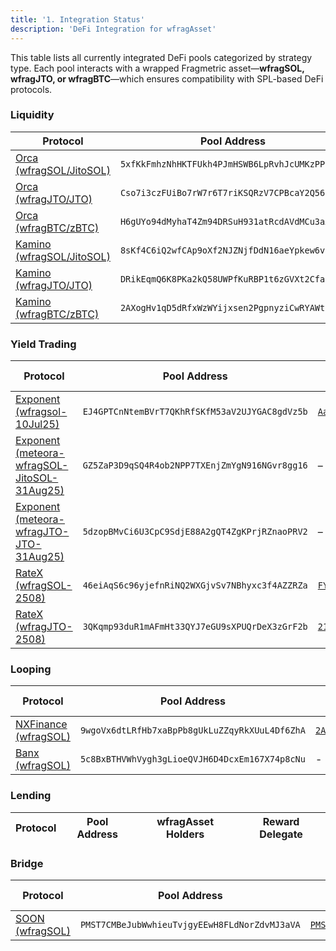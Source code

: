 ```yaml
---
title: '1. Integration Status'
description: 'DeFi Integration for wfragAsset'
---
```


This table lists all currently integrated DeFi pools categorized by strategy type. Each pool interacts with a wrapped Fragmetric asset—**wfragSOL, wfragJTO, or wfragBTC**—which ensures compatibility with SPL-based DeFi protocols.

### Liquidity
| Protocol                                                                                                       | Pool Address                                   | wfragAsset Holders                                                                                                                 | Reward Delegate                                |
|----------------------------------------------------------------------------------------------------------------|------------------------------------------------|------------------------------------------------------------------------------------------------------------------------------------|------------------------------------------------|
| [Orca (wfragSOL/JitoSOL)](https://www.orca.so/pools/5xfKkFmhzNhHKTFUkh4PJmHSWB6LpRvhJcUMKzPP6md2)              | `5xfKkFmhzNhHKTFUkh4PJmHSWB6LpRvhJcUMKzPP6md2` | [`WSDrhqnxHJSfpcy9x27QWu1wFKPgJ3UH9VKfNYBGdhC`](https://explorer.solana.com/address/WSDrhqnxHJSfpcy9x27QWu1wFKPgJ3UH9VKfNYBGdhC)   | `79AHDsvEiM4MNrv8GPysgiGPj1ZPmxviF3dw29akYC84` |
| [Orca (wfragJTO/JTO)](https://www.orca.so/pools/Cso7i3czFUiBo7rW7r6T7riKSQRzV7CPBcaY2Q56eVSY)                  | `Cso7i3czFUiBo7rW7r6T7riKSQRzV7CPBcaY2Q56eVSY` | [`WJ4FQqkYX78XUCsAJEC43Km5bhqwNqbzTBvAfskMu51`](https://explorer.solana.com/address/WJ4FQqkYX78XUCsAJEC43Km5bhqwNqbzTBvAfskMu51)   | `79AHDsvEiM4MNrv8GPysgiGPj1ZPmxviF3dw29akYC84` |
| [Orca (wfragBTC/zBTC)](https://www.orca.so/pools/H6gUYo94dMyhaT4Zm94DRSuH931atRcdAVdMCu3aAwze)                 | `H6gUYo94dMyhaT4Zm94DRSuH931atRcdAVdMCu3aAwze` | [`BqDyUSu9kTpKKuY8yGqdkSdnrBpEf1v1UjZ4hJpuyajg`](https://explorer.solana.com/address/BqDyUSu9kTpKKuY8yGqdkSdnrBpEf1v1UjZ4hJpuyajg) | `79AHDsvEiM4MNrv8GPysgiGPj1ZPmxviF3dw29akYC84` |
| [Kamino (wfragSOL/JitoSOL)](https://app.kamino.finance/liquidity/8sKf4C6iQ2wfCAp9oXf2NJZNjfDdN16aeYpkew6vsfbi) | `8sKf4C6iQ2wfCAp9oXf2NJZNjfDdN16aeYpkew6vsfbi` | -                                                                                                                                  | –                                              |
| [Kamino (wfragJTO/JTO)](https://app.kamino.finance/liquidity/DRikEqmQ6K8PKa2kQ58UWPfKuRBP1t6zGVXt2CfaEq2M)     | `DRikEqmQ6K8PKa2kQ58UWPfKuRBP1t6zGVXt2CfaEq2M` | –                                                                                                                                  | –                                              |
| [Kamino (wfragBTC/zBTC)](https://app.kamino.finance/liquidity/2AXogHv1qD5dRfxWzWYijxsen2PgpnyziCwRYAWtBLv8)    | `2AXogHv1qD5dRfxWzWYijxsen2PgpnyziCwRYAWtBLv8` | –                                                                                                                                  | –                                              |

### Yield Trading
| Protocol                                                                                                               | Pool Address                                   | wfragAsset Holders                                                                                                                 | Reward Delegate |
|------------------------------------------------------------------------------------------------------------------------|------------------------------------------------|------------------------------------------------------------------------------------------------------------------------------------|-----------------|
| [Exponent (wfragsol-10Jul25)](https://www.exponent.finance/liquidity/fragsol-10Jul25)                                  | `EJ4GPTCnNtemBVrT7QKhRfSKfM53aV2UJYGAC8gdVz5b` | [`Aast2jB47UTXmeKLRTMQyxQo3agFF9uH5rzkDtBHdW7w`](https://explorer.solana.com/address/Aast2jB47UTXmeKLRTMQyxQo3agFF9uH5rzkDtBHdW7w) | –               |
| [Exponent (meteora-wfragSOL-JitoSOL-31Aug25)](https://www.exponent.finance/liquidity/meteora-wfragSOL-JitoSOL-31Aug25) | `GZ5ZaP3D9qSQ4R4ob2NPP7TXEnjZmYgN916NGvr8gg16` | –                                                                                                                                  | –               |
| [Exponent (meteora-wfragJTO-JTO-31Aug25)](https://www.exponent.finance/liquidity/meteora-wfragJTO-JTO-31Aug25)         | `5dzopBMvCi6U3CpC9SdjE88A2gQT4ZgKPrjRZnaoPRV2` | –                                                                                                                                  | –               |
| [RateX (wfragSOL-2508)](https://app.rate-x.io/points?symbol=fragSOL-2508)                                              | `46eiAqS6c96yjefnRiNQ2WXGjvSv7NBhyxc3f4AZZRZa` | [`FYcxY6HqojuNHhKKV4LEq6VzGBYfxnpLsw7Zt6CdZHwT`](https://explorer.solana.com/address/FYcxY6HqojuNHhKKV4LEq6VzGBYfxnpLsw7Zt6CdZHwT) | –               |
| [RateX (wfragJTO-2508)](https://app.rate-x.io/points?symbol=fragJTO-2508)                                              | `3QKqmp93duR1mAFmHt33QYJ7eGU9sXPUQrDeX3zGrF2b` | [`21vk4QcwZwg3rER5C13wABHf4w6FxQiMCUwV2aFpN42b`](https://explorer.solana.com/address/21vk4QcwZwg3rER5C13wABHf4w6FxQiMCUwV2aFpN42b) | –               |

### Looping
| Protocol                                                               | Pool Address                                   | wfragAsset Holders                                                                                                                 | Reward Delegate |
|------------------------------------------------------------------------|------------------------------------------------|------------------------------------------------------------------------------------------------------------------------------------|-----------------|
| [NXFinance (wfragSOL)](https://www.nxfinance.info/leverage/v2/fragSOL) | `9wgoVx6dtLRfHb7xaBpPb8gUkLuZZqyRkXUuL4Df6ZhA` | [`2AT42Zcs2dRdASp3vi7jCirqbbTrGmTwg98ig32bAdAB`](https://explorer.solana.com/address/2AT42Zcs2dRdASp3vi7jCirqbbTrGmTwg98ig32bAdAB) | –               |
| [Banx (wfragSOL)](https://banx.gg/multiply/wfragSOL)                   | `5c8BxBTHVWhVygh3gLioeQVJH6D4DcxEm167X74p8cNu` | -                                                                                                                                  | –               |

### Lending
| Protocol | Pool Address | wfragAsset Holders | Reward Delegate |
|----------|--------------|--------------------|-----------------|

### Bridge
| Protocol                                                                                                                              | Pool Address                                  | wfragAsset Holders                                                                                                               | Reward Delegate |
|---------------------------------------------------------------------------------------------------------------------------------------|-----------------------------------------------|----------------------------------------------------------------------------------------------------------------------------------|-----------------|
| [SOON (wfragSOL)](https://www.usenexus.org/?origin=solanamainnet&destination=soon&token=22z73A4E7QjwjTsHGJptnALgBGuovEabCcQtPdBaQPpJ) | `PMST7CMBeJubWwhieuTvjgyEEwH8FLdNorZdvMJ3aVA` | [`PMST7CMBeJubWwhieuTvjgyEEwH8FLdNorZdvMJ3aVA`](https://explorer.solana.com/address/PMST7CMBeJubWwhieuTvjgyEEwH8FLdNorZdvMJ3aVA) | -               |
